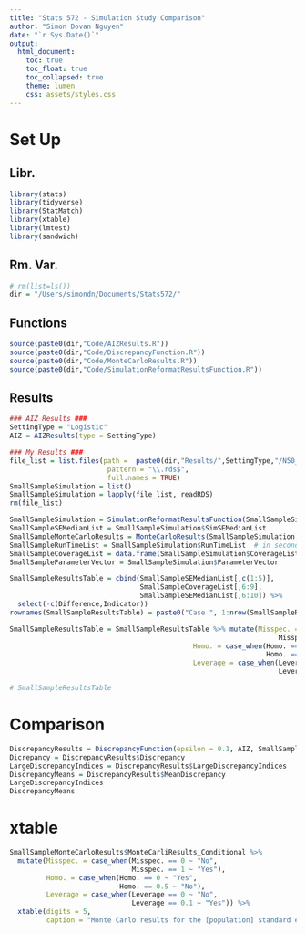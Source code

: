 ```yaml
---
title: "Stats 572 - Simulation Study Comparison"
author: "Simon Dovan Nguyen"
date: "`r Sys.Date()`"
output:
  html_document:
    toc: true
    toc_float: true
    toc_collapsed: true
    theme: lumen
    css: assets/styles.css
---
```


# Set Up

## Libr.
```r
library(stats)
library(tidyverse)
library(StatMatch)
library(xtable)
library(lmtest)
library(sandwich)
```

## Rm. Var.
```r
# rm(list=ls())
dir = "/Users/simondn/Documents/Stats572/"
```



## Functions
```r
source(paste0(dir,"Code/AIZResults.R"))
source(paste0(dir,"Code/DiscrepancyFunction.R"))
source(paste0(dir,"Code/MonteCarloResults.R"))
source(paste0(dir,"Code/SimulationReformatResultsFunction.R"))
```

## Results 
```r
### AIZ Results ###
SettingType = "Logistic"
AIZ = AIZResults(type = SettingType)

### My Results ###
file_list = list.files(path =  paste0(dir,"Results/",SettingType,"/N50_200"),
                        pattern = "\\.rds$",
                        full.names = TRUE)
SmallSampleSimulation = list()
SmallSampleSimulation = lapply(file_list, readRDS)
rm(file_list)

SmallSampleSimulation = SimulationReformatResultsFunction(SmallSampleSimulation)
SmallSampleSEMedianList = SmallSampleSimulation$SimSEMedianList
SmallSampleMonteCarloResults = MonteCarloResults(SmallSampleSimulation, 5)
SmallSampleRunTimeList = SmallSampleSimulation$RunTimeList  # in seconds
SmallSampleCoverageList = data.frame(SmallSampleSimulation$CoverageList) 
SmallSampleParameterVector = SmallSampleSimulation$ParameterVector

SmallSampleResultsTable = cbind(SmallSampleSEMedianList[,c(1:5)],
                                SmallSampleCoverageList[,6:9],
                                SmallSampleSEMedianList[,6:10]) %>%
  select(-c(Difference,Indicator))
rownames(SmallSampleResultsTable) = paste0("Case ", 1:nrow(SmallSampleResultsTable)) 

SmallSampleResultsTable = SmallSampleResultsTable %>% mutate(Misspec. = case_when(Misspec. == 0 ~ "No",
                                                                  Misspec. == 1 ~ "Yes"),
                                             Homo. = case_when(Homo. == 0 ~ "Yes",
                                                               Homo. == 0.5 ~ "No"),
                                             Leverage = case_when(Leverage == 0 ~ "No",
                                                                  Leverage == 0.1 ~ "Yes"))

# SmallSampleResultsTable
```

# Comparison
```r
DiscrepancyResults = DiscrepancyFunction(epsilon = 0.1, AIZ, SmallSampleSEMedianList, SmallSampleCoverageList)
Dicrepancy = DiscrepancyResults$Discrepancy
LargeDiscrepancyIndices = DiscrepancyResults$LargeDiscrepancyIndices
DiscrepancyMeans = DiscrepancyResults$MeanDiscrepancy
LargeDiscrepancyIndices
DiscrepancyMeans
```

# xtable
```r
SmallSampleMonteCarloResults$MonteCarliResults_Conditional %>% 
  mutate(Misspec. = case_when(Misspec. == 0 ~ "No",
                              Misspec. == 1 ~ "Yes"),
         Homo. = case_when(Homo. == 0 ~ "Yes",
                           Homo. == 0.5 ~ "No"),
         Leverage = case_when(Leverage == 0 ~ "No",
                              Leverage == 0.1 ~ "Yes")) %>%
  xtable(digits = 5,
         caption = "Monte Carlo results for the [population] standard error.")
```




